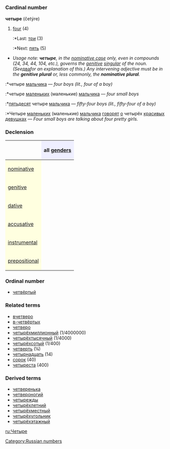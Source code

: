 =={{ru}}==
[[Category:Russian numbers]]
=== Cardinal number ===
'''четыре''' (četýre)

#[[four]] (4)
#:*Last: [[три]] (3)
#:*Next: [[пять]] (5)

*''Usage note: '''''четыре''''', in the [[nominative case]] only, even in compounds (24, 34, 44, 104, etc.), governs the [[genitive]] [[singular]] of the noun. (See ''[[два]]'' for an explanation of this.) Any intervening adjective must be in the '''genitive plural''' or, less commonly, the '''nominative plural'''.''
:*четыре [[мальчик|мальчика]] — ''four boys (lit., four of a boy)''
:*четыре [[маленький|маленьких]] (маленькие) [[мальчик|мальчика]] — ''four small boys''
:*[[пятьдесят]] четыре [[мальчик|мальчика]] — ''fifty-four boys (lit., fifty-four of a boy)''
:*Четыре [[маленький|маленьких]] (маленькие) [[мальчик|мальчика]] [[говорить|говорят]] [[о]] четырёх [[красивый|красивых]] [[девушка|девушках]] — ''Four small boys are talking about four pretty girls.''

===Declension===
{| border="1" cellpadding="4" cellspacing="0"
!
! style="background-color: #EFEFFF" align="center"|all [[gender]]s
|-
! style="background-color: #FFFFE0" align="left"|[[nominative case|nominative]]
| align="center"|{{Unicode|четы́ре}}
|-
! style="background-color: #FFFFE0" align="left"|[[genitive case|genitive]]
| align="center"|{{Unicode|четырёх}}
|-
! style="background-color: #FFFFE0" align="left"|[[dative case|dative]]
| align="center"|{{Unicode|четырём}}
|-
! style="background-color: #FFFFE0" align="left"|[[accusative case|accusative]]
| align="center"|{{Unicode|четы́ре, четырёх}}
|-
! style="background-color: #FFFFE0" align="left"|[[instrumental case|instrumental]]
| align="center"|{{Unicode|четырьмя́}}
|-
! style="background-color: #FFFFE0" align="left"|[[prepositional case|prepositional]]
| align="center"|{{Unicode|о четырёх}}
|}

===Ordinal number===
*[[четвёртый]]

===Related terms===
*[[вчетверо]]
*[[в-четвёртых]]
*[[четверо]]
*[[четырёхмиллионный]] (1/4000000)
*[[четырёхтысячный]] (1/4000)
*[[четырёхсотый]] (1/400)
*[[четверть]] (¼)
*[[четырнадцать]] (14)
*[[сорок]] (40)
*[[четыреста]] (400)

===Derived terms===
*[[четверенька]]
*[[четвероногий]]
*[[четырежды]]
*[[четырёхлетний]]
*[[четырёхместный]]
*[[четырёхугольник]]
*[[четырёхэтажный]]

[[ru:Четыре]]